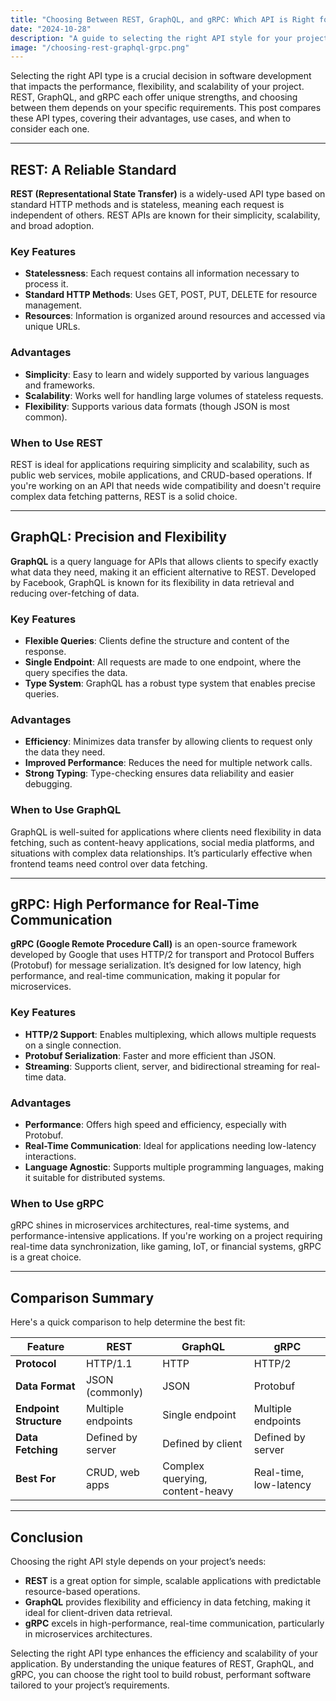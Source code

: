 ```yaml
---
title: "Choosing Between REST, GraphQL, and gRPC: Which API is Right for Your Project?"
date: "2024-10-28"
description: "A guide to selecting the right API style for your project by comparing REST, GraphQL, and gRPC."
image: "/choosing-rest-graphql-grpc.png"
---
```


Selecting the right API type is a crucial decision in software development that impacts the performance, flexibility, and scalability of your project. REST, GraphQL, and gRPC each offer unique strengths, and choosing between them depends on your specific requirements. This post compares these API types, covering their advantages, use cases, and when to consider each one.

---

## REST: A Reliable Standard

**REST (Representational State Transfer)** is a widely-used API type based on standard HTTP methods and is stateless, meaning each request is independent of others. REST APIs are known for their simplicity, scalability, and broad adoption.

### Key Features

- **Statelessness**: Each request contains all information necessary to process it.
- **Standard HTTP Methods**: Uses GET, POST, PUT, DELETE for resource management.
- **Resources**: Information is organized around resources and accessed via unique URLs.

### Advantages

- **Simplicity**: Easy to learn and widely supported by various languages and frameworks.
- **Scalability**: Works well for handling large volumes of stateless requests.
- **Flexibility**: Supports various data formats (though JSON is most common).

### When to Use REST

REST is ideal for applications requiring simplicity and scalability, such as public web services, mobile applications, and CRUD-based operations. If you're working on an API that needs wide compatibility and doesn't require complex data fetching patterns, REST is a solid choice.

---

## GraphQL: Precision and Flexibility

**GraphQL** is a query language for APIs that allows clients to specify exactly what data they need, making it an efficient alternative to REST. Developed by Facebook, GraphQL is known for its flexibility in data retrieval and reducing over-fetching of data.

### Key Features

- **Flexible Queries**: Clients define the structure and content of the response.
- **Single Endpoint**: All requests are made to one endpoint, where the query specifies the data.
- **Type System**: GraphQL has a robust type system that enables precise queries.

### Advantages

- **Efficiency**: Minimizes data transfer by allowing clients to request only the data they need.
- **Improved Performance**: Reduces the need for multiple network calls.
- **Strong Typing**: Type-checking ensures data reliability and easier debugging.

### When to Use GraphQL

GraphQL is well-suited for applications where clients need flexibility in data fetching, such as content-heavy applications, social media platforms, and situations with complex data relationships. It’s particularly effective when frontend teams need control over data fetching.

---

## gRPC: High Performance for Real-Time Communication

**gRPC (Google Remote Procedure Call)** is an open-source framework developed by Google that uses HTTP/2 for transport and Protocol Buffers (Protobuf) for message serialization. It’s designed for low latency, high performance, and real-time communication, making it popular for microservices.

### Key Features

- **HTTP/2 Support**: Enables multiplexing, which allows multiple requests on a single connection.
- **Protobuf Serialization**: Faster and more efficient than JSON.
- **Streaming**: Supports client, server, and bidirectional streaming for real-time data.

### Advantages

- **Performance**: Offers high speed and efficiency, especially with Protobuf.
- **Real-Time Communication**: Ideal for applications needing low-latency interactions.
- **Language Agnostic**: Supports multiple programming languages, making it suitable for distributed systems.

### When to Use gRPC

gRPC shines in microservices architectures, real-time systems, and performance-intensive applications. If you're working on a project requiring real-time data synchronization, like gaming, IoT, or financial systems, gRPC is a great choice.

---

## Comparison Summary

Here's a quick comparison to help determine the best fit:

| Feature                | REST               | GraphQL                         | gRPC                   |
| ---------------------- | ------------------ | ------------------------------- | ---------------------- |
| **Protocol**           | HTTP/1.1           | HTTP                            | HTTP/2                 |
| **Data Format**        | JSON (commonly)    | JSON                            | Protobuf               |
| **Endpoint Structure** | Multiple endpoints | Single endpoint                 | Multiple endpoints     |
| **Data Fetching**      | Defined by server  | Defined by client               | Defined by server      |
| **Best For**           | CRUD, web apps     | Complex querying, content-heavy | Real-time, low-latency |

---

## Conclusion

Choosing the right API style depends on your project’s needs:

- **REST** is a great option for simple, scalable applications with predictable resource-based operations.
- **GraphQL** provides flexibility and efficiency in data fetching, making it ideal for client-driven data retrieval.
- **gRPC** excels in high-performance, real-time communication, particularly in microservices architectures.

Selecting the right API type enhances the efficiency and scalability of your application. By understanding the unique features of REST, GraphQL, and gRPC, you can choose the right tool to build robust, performant software tailored to your project’s requirements.

